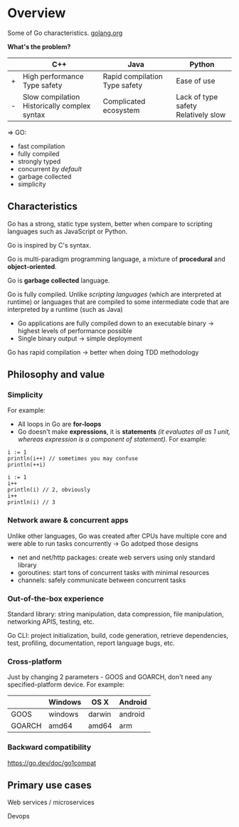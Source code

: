 
# Overview

Some of Go characteristics. [golang.org](https://go.dev/)

**What's the problem?**

|   | C++                                                | Java                                | Python                                    |
|---|----------------------------------------------------|-------------------------------------|-------------------------------------------|
| + | High performance <br/> Type safety                 | Rapid compilation <br/> Type safety | Ease of use                               |
| - | Slow compilation <br/> Historically complex syntax | Complicated ecosystem               | Lack of type safety <br/> Relatively slow |

=> GO:
- fast compilation
- fully compiled
- strongly typed
- concurrent *by default*
- garbage collected
- simplicity

## Characteristics

Go has a strong, static type system, better when compare to scripting languages such as JavaScript or Python.

Go is inspired by C's syntax.

Go is multi-paradigm programming language, a mixture of **procedural** and **object-oriented**.

Go is **garbage collected** language.

Go is fully compiled. Unlike *scripting languages* (which are interpreted at runtime) or languages that are compiled to some intermediate code that are interpreted by a runtime (such as Java)
- Go applications are fully compiled down to an executable binary -> highest levels of performance possible
- Single binary output -> simple deployment

Go has rapid compilation -> better when doing TDD methodology

## Philosophy and value

### Simplicity

For example:
- All loops in Go are **for-loops**
- Go doesn't make **expressions**, it is **statements** *(it evaluates all as 1 unit, whereas expression is a component of statement)*. For example:

<Tabs>
<TabItem value="code-1" label="There are some expressions">

    i := 1
    println(i++) // sometimes you may confuse
    println(++i)

</TabItem>
<TabItem value="code-2" label="It's all statement">

    i := 1
    i++
    println(i) // 2, obviously
    i++
    println(i) // 3

</TabItem>
</Tabs>


### Network aware & concurrent apps

Unlike other languages, Go was created after CPUs have multiple core and were able to run tasks concurrently -> Go adotped those designs

- net and net/http packages: create web servers using only standard library
- goroutines: start tons of concurrent tasks with minimal resources
- channels: safely communicate between concurrent tasks

### Out-of-the-box experience

Standard library: string manipulation, data compression, file manipulation, networking APIS, testing, etc.

Go CLI: project initialization, build, code generation, retrieve dependencies, test, profiling, documentation, report language bugs,  etc.

### Cross-platform

Just by changing 2 parameters - GOOS and GOARCH, don't need any specified-platform device. For example:

|        | Windows | OS X   | Android |
|--------|---------|--------|---------|
| GOOS   | windows | darwin | android |
| GOARCH | amd64   | amd64  | arm     |

### Backward compatibility

https://go.dev/doc/go1compat

## Primary use cases

Web services / microservices

Devops
